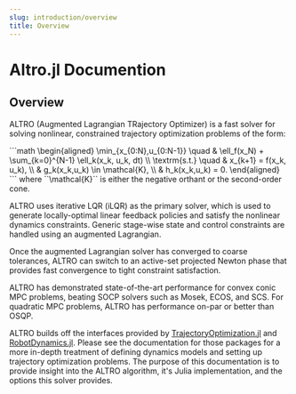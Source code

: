 ```yaml
---
slug: introduction/overview
title: Overview
---
```


# Altro.jl Documention

## Overview
ALTRO (Augmented Lagrangian TRajectory Optimizer) is a fast solver for solving 
nonlinear, constrained trajectory optimization problems of the form:

<MathJax>
```math
\begin{aligned}
  \min_{x_{0:N},u_{0:N-1}} \quad & \ell_f(x_N) + \sum_{k=0}^{N-1} \ell_k(x_k, u_k, dt) \\
  \textrm{s.t.}            \quad & x_{k+1} = f(x_k, u_k), \\
                                 & g_k(x_k,u_k) \in \mathcal{K}, \\
                                 & h_k(x_k,u_k) = 0.
\end{aligned}
```
where ``\mathcal{K}`` is either the negative orthant or the second-order cone.
</MathJax>

ALTRO uses iterative LQR (iLQR) as the primary solver, which is used to generate 
locally-optimal linear feedback policies and satisfy the nonlinear dynamics 
constraints. Generic stage-wise state and control constraints are handled using
an augmented Lagrangian. 

Once the augmented Lagrangian solver has converged to coarse tolerances, ALTRO
can switch to an active-set projected Newton phase that provides fast convergence to
tight constraint satisfaction.

ALTRO has demonstrated state-of-the-art performance for convex conic MPC problems, 
beating SOCP solvers such as Mosek, ECOS, and SCS. For quadratic MPC problems, 
ALTRO has performance on-par or better than OSQP. 

ALTRO builds off the interfaces provided by
[TrajectoryOptimization.jl](https://github.com/RoboticExplorationLab/TrajectoryOptimization.jl) and 
[RobotDynamics.jl](https://github.com/RoboticExplorationLab/RobotDynamics.jl).
Please see the documentation for those packages for a more in-depth treatment 
of defining dynamics models and setting up trajectory optimization problems. 
The purpose of this documentation is to provide insight into the ALTRO 
algorithm, it's Julia implementation, and the options this solver provides.
